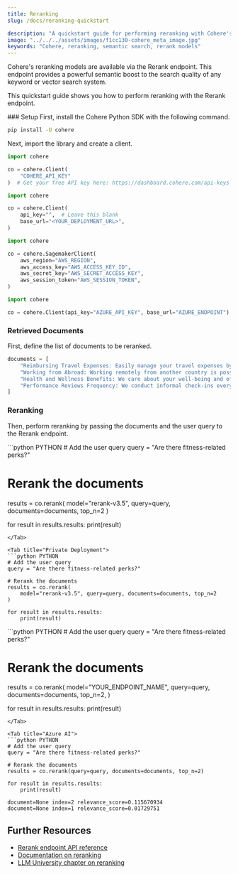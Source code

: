 ```yaml
---
title: Reranking
slug: /docs/reranking-quickstart

description: "A quickstart guide for performing reranking with Cohere's Reranking models (v1 API)."
image: "../../../assets/images/f1cc130-cohere_meta_image.jpg"  
keywords: "Cohere, reranking, semantic search, rerank models"
---
```

Cohere's reranking models are available via the Rerank endpoint. This endpoint provides a powerful semantic boost to the search quality of any keyword or vector search system.

This quickstart guide shows you how to perform reranking with the Rerank endpoint.

<Steps>
### Setup
First, install the Cohere Python SDK with the following command.

```bash
pip install -U cohere
```

Next, import the library and create a client.

<Tabs>
<Tab title="Cohere Platform">

```python PYTHON
import cohere

co = cohere.Client(
    "COHERE_API_KEY"
)  # Get your free API key here: https://dashboard.cohere.com/api-keys
```

</Tab>
<Tab title="Private Deployment">

```python PYTHON
import cohere

co = cohere.Client(
    api_key="",  # Leave this blank
    base_url="<YOUR_DEPLOYMENT_URL>",
)
```

</Tab>

<Tab title="SageMaker">

```python PYTHON
import cohere

co = cohere.SagemakerClient(
    aws_region="AWS_REGION",
    aws_access_key="AWS_ACCESS_KEY_ID",
    aws_secret_key="AWS_SECRET_ACCESS_KEY",
    aws_session_token="AWS_SESSION_TOKEN",
)
```
</Tab>

<Tab title="Azure AI">

```python PYTHON
import cohere

co = cohere.Client(api_key="AZURE_API_KEY", base_url="AZURE_ENDPOINT")
```
</Tab>

</Tabs>

### Retrieved Documents

First, define the list of documents to be reranked.

```python PYTHON
documents = [
    "Reimbursing Travel Expenses: Easily manage your travel expenses by submitting them through our finance tool. Approvals are prompt and straightforward.",
    "Working from Abroad: Working remotely from another country is possible. Simply coordinate with your manager and ensure your availability during core hours.",
    "Health and Wellness Benefits: We care about your well-being and offer gym memberships, on-site yoga classes, and comprehensive health insurance.",
    "Performance Reviews Frequency: We conduct informal check-ins every quarter and formal performance reviews twice a year.",
]
```

### Reranking

Then, perform reranking by passing the documents and the user query to the Rerank endpoint.

<Tabs>
<Tab title="Cohere Platform">
```python PYTHON
# Add the user query
query = "Are there fitness-related perks?"

# Rerank the documents
results = co.rerank(
    model="rerank-v3.5", query=query, documents=documents, top_n=2
)

for result in results.results:
    print(result)
```
</Tab>

<Tab title="Private Deployment">
```python PYTHON
# Add the user query
query = "Are there fitness-related perks?"

# Rerank the documents
results = co.rerank(
    model="rerank-v3.5", query=query, documents=documents, top_n=2
)

for result in results.results:
    print(result)
```
</Tab>

<Tab title="SageMaker">
```python PYTHON
# Add the user query
query = "Are there fitness-related perks?"

# Rerank the documents
results = co.rerank(
    model="YOUR_ENDPOINT_NAME",
    query=query,
    documents=documents,
    top_n=2,
)

for result in results.results:
    print(result)
```
</Tab>

<Tab title="Azure AI">
```python PYTHON
# Add the user query
query = "Are there fitness-related perks?"

# Rerank the documents
results = co.rerank(query=query, documents=documents, top_n=2)

for result in results.results:
    print(result)
```
</Tab>

</Tabs>

```mdx wordWrap
document=None index=2 relevance_score=0.115670934
document=None index=1 relevance_score=0.01729751
```
</Steps>

## Further Resources
- [Rerank endpoint API reference](https://docs.cohere.com/v1/reference/rerank)
- [Documentation on reranking](https://docs.cohere.com/v1/docs/rerank-overview)
- [LLM University chapter on reranking](https://cohere.com/llmu/reranking)